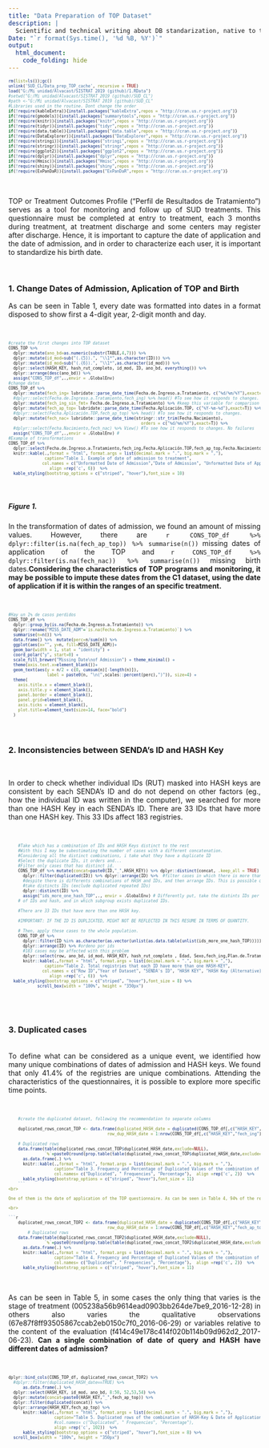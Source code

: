 ```yaml
---
title: "Data Preparation of TOP Dataset"
description: | 
  Scientific and technical writing about DB standarization, native to the web
Date: "`r format(Sys.time(), '%d %B, %Y')`"
output:
  html_document:
    code_folding: hide 
---
```


<style type="text/css">
.tablelines table, .tablelines td, .tablelines th {
        border: 1px solid black;
        }
.centrado {
    text-align: center;
}
.table.center {
    margin-left:auto; 
    margin-right:auto;
  }
.table_wrapper{
    display: block;
    overflow-x: auto;
    white-space: nowrap;
}
code.r{
  font-size: 8px;
}
body{ /* Normal  */
      text-align: justify;
  }
</style>



<!---

[//]: # (This is <span style="color: red">written in red</span>.)

[//]: # (Hey! Hover the cursor over me and guess what?! :) {: .purple})

[//]: # (I am in <span style="font-family:Papyrus; font-size:4em;">that!</span>)

[//]: #(#687886)

-->

```r
rm(list=ls());gc()
unlink('SUD_CL/Data_prep_TOP_cache', recursive = TRUE)
load("G:/Mi unidad/Alvacast/SISTRAT 2019 (github)/1.RData")
#setwd("G:/Mi unidad/Alvacast/SISTRAT 2019 (github)/SUD_CL")
#path <-"G:/Mi unidad/Alvacast/SISTRAT 2019 (github)/SUD_CL"
#Libraries used in the routine. Dont change the order
if(!require(kableExtra)){install.packages("kableExtra",repos = "http://cran.us.r-project.org")}
if(!require(gmodels)){install.packages("summarytools",repos = "http://cran.us.r-project.org")}
if(!require(knitr)){install.packages("knitr",repos = "http://cran.us.r-project.org")}
if(!require(tidyr)){install.packages("tidyr",repos = "http://cran.us.r-project.org")}
if(!require(data.table)){install.packages("data.table",repos = "http://cran.us.r-project.org")}
if(!require(DataExplorer)){install.packages("DataExplorer",repos = "http://cran.us.r-project.org")}
if(!require(stringi)){install.packages("stringi",repos = "http://cran.us.r-project.org")}
if(!require(stringr)){install.packages("stringr",repos = "http://cran.us.r-project.org")}
if(!require(ggplot2)){install.packages("ggplot2",repos = "http://cran.us.r-project.org")}
if(!require(dplyr)){install.packages("dplyr",repos = "http://cran.us.r-project.org")}
if(!require(Hmisc)){install.packages("Hmisc",repos = "http://cran.us.r-project.org")}
if(!require(shiny)){install.packages("shiny",repos = "http://cran.us.r-project.org")}
if(!require(ExPanDaR)){install.packages("ExPanDaR",repos = "http://cran.us.r-project.org")}
```

&nbsp;

TOP or Treatment Outcomes Profile ("Perfil de Resultados de Tratamiento") serves as a tool for monitoring and follow up of SUD treatments. This questionnaire must be completed at entry to treatment, each 3 months during treatment, at treatment discharge and some centers may register after discharge. Hence, it is important to capture the date of application and the date of admission, and in order to characterize each user, it is important to standardize his birth date.

&nbsp;
<br>

### 1. Change Dates of Admission, Aplication of TOP and Birth

As can be seen in Table 1, every date was formatted into dates in a format disposed to show first a 4-digit year, 2-digit month and day.

<br>

```r
#create the first changes into TOP dataset
CONS_TOP %>%
  dplyr::mutate(ano_bd=as.numeric(substr(TABLE,4,7))) %>%
  dplyr::mutate(id_mod=sub("(.{5}).", "\\1*",as.character(ID))) %>%
  dplyr::mutate(id_mod=sub("(.{6}).", "\\1*",as.character(id_mod))) %>% 
  dplyr::select(HASH_KEY, hash_rut_completo, id_mod, ID, ano_bd, everything()) %>%
  dplyr::arrange(desc(ano_bd)) %>% 
  assign("CONS_TOP_df",.,envir = .GlobalEnv)
#change dates
CONS_TOP_df %>%
  dplyr::mutate(fech_ing= lubridate::parse_date_time(Fecha.de.Ingreso.a.Tratamiento, c("%d/%m/%Y"),exact=T)) %>% #No parse failures
  #dplyr::select(Fecha.de.Ingreso.a.Tratamiento,fech_ing) %>% head() #To see how it responds to changes. Many null values
  dplyr::mutate(fech_ing_sin_fmt= Fecha.de.Ingreso.a.Tratamiento) %>% #keep this variable for comparison
  dplyr::mutate(fech_ap_top= lubridate::parse_date_time(Fecha.Aplicación.TOP, c("%Y-%m-%d"),exact=T)) %>% #No parse failures
  #dplyr::select(Fecha.Aplicación.TOP,fech_ap_top) %>% head() #To see how it responds to changes.
  dplyr::mutate(fech_nac= lubridate::parse_date_time(stringr::str_trim(Fecha.Nacimiento), 
                                                       orders = c("%d/%m/%Y"),exact=T)) %>%
  #dplyr::select(Fecha.Nacimiento,fech_nac) %>% View() #To see how it responds to changes. No failures
  assign("CONS_TOP_df",.,envir = .GlobalEnv) #
#Example of transformations
CONS_TOP_df %>%
  dplyr::select(Fecha.de.Ingreso.a.Tratamiento,fech_ing,Fecha.Aplicación.TOP,fech_ap_top,Fecha.Nacimiento,fech_nac) %>% head() %>%
  knitr::kable(.,format = "html", format.args = list(decimal.mark = ".", big.mark = ","),
               caption="Table 1. Example of date of admission to treatment",
              col.names = c("Unformatted Date of Admission","Date of Admission", "Unformatted Date of Application", "Date of Application", "Unformatted Date of Birth","Date of Birth"),
                 align =rep('c', 6))  %>%
  kable_styling(bootstrap_options = c("striped", "hover"),font_size = 10)
```

&nbsp;
<br>

##### Figure 1.

In the transformation of dates of admission, we found an amount of missing values. However, there are `r CONS_TOP_df %>% dplyr::filter(is.na(fech_ap_top)) %>% summarise(n())` missing dates of application of the TOP and  `r CONS_TOP_df %>% dplyr::filter(is.na(fech_nac)) %>% summarise(n())` missing birth dates.**Considering the characteristics of TOP programs and monitoring, it may be possible to impute these dates from the C1 dataset, using the date of application if it is within the ranges of an specific treatment.**

<br>

```r
#Hay un 1% de casos perdidos
CONS_TOP_df %>%
  dplyr::group_by(is.na(Fecha.de.Ingreso.a.Tratamiento)) %>% 
  dplyr::rename("MISS_DATE_ADM"=`is.na(Fecha.de.Ingreso.a.Tratamiento)`) %>% 
  summarise(n=n()) %>% 
  data.frame() %>%  mutate(perc=n/sum(n)) %>%
  ggplot(aes(x="", y=n, fill=MISS_DATE_ADM))+
  geom_bar(width = 1, stat = "identity") +
  coord_polar("y", start=0) + 
  scale_fill_brewer("Missing Date\nof Admission") + theme_minimal() +
  theme(axis.text.x=element_blank())+
  geom_text(aes(y = n/2 + c(0, cumsum(n)[-length(n)]), 
                label = paste0(n, "\n(",scales::percent(perc),")")), size=4) +
  theme(
    axis.title.x = element_blank(),
    axis.title.y = element_blank(),
    panel.border = element_blank(),
    panel.grid=element_blank(),
    axis.ticks = element_blank(),
    plot.title=element_text(size=14, face="bold")
  ) 
```

<br>

### 2. Inconsistencies between SENDA's ID and HASH Key

<br>

In order to check whether individual IDs (RUT) masked into HASH keys are consistent by each SENDA's ID and do not depend on other factors (eg., how the individual ID was written in the computer), we searched for more than one HASH Key in each SENDA's ID. There are 33 IDs that have more than one HASH key. This 33 IDs affect 183 registries.

<br>

```r
    #Take which has a combination of IDs and HASH Keys distinct to the rest
    #With this I may be subestimating the number of cases with a different concatenation.
    #Considering all the distinct combinations, i take what they have a duplicate ID
    #Select the duplicate IDs, it orders and...
    #Filter only cases that has distinct id.
    CONS_TOP_df %>% mutate(concat=paste0(ID,"_",HASH_KEY)) %>% dplyr::distinct(concat, .keep_all = TRUE) %>% #once here, n° of cases has been replaced by distinct or unique combinations of IDs and HASH keys.
      dplyr::filter(duplicated(ID)) %>% dplyr::arrange(ID) %>%  #filter cases in which there is more than one ID, 
      #despite there is differents combinations of HASH and IDs, and then arrange IDs. This is possible only if a different HASH-Key contains more than one ID or viceversa.
      #take distincts IDs (exclude duplicated repeated IDs)
      dplyr::distinct(ID) %>% 
      assign("ids_more_one_hash_TOP",., envir = .GlobalEnv) # Differently put, take the distints IDs per HASH-Key, of the cases in which there are different combinations                                                      
    # of IDs and hash, and in which subgroup exists duplicated IDs.
    
    #There are 33 IDs that have more than one HASH key.
    
    #IMPORTANT: IF THE ID IS DUPLICATED, MIGHT NOT BE REFLECTED IN THIS RESUME IN TERMS OF QUANTITY.
    
    # Then, apply these cases to the whole population. 
    CONS_TOP_df %>%
      dplyr::filter(ID %in% as.character(as.vector(unlist(as.data.table(unlist(ids_more_one_hash_TOP)))))) %>% # Select IDs of cited cases
      dplyr::arrange(ID) %>% #ordeno por ids 
      #183 cases may be affected with this problem
      dplyr::select(row, ano_bd, id_mod, HASH_KEY, hash_rut_completo , Edad, Sexo,fech_ing,Plan.de.Tratamiento, Nombre.del.Centro, Tipo.Centro, Región.Centro, Comentario) %>%
      knitr::kable(.,format = "html", format.args = list(decimal.mark = ".", big.mark = ","),
               caption="Table 2. Total registries that each ID have more than one HASH-KEY",
              col.names = c("Row ID","Year of Dataset", "SENDA's ID", "HASH KEY", "HASH Key (Alternative)","Year", "Sex", "Date of Admission", "Treatment Plan", "Center", "Type of Center", "Region", "Comment"),
                 align =rep('c', 6))  %>%
  kable_styling(bootstrap_options = c("striped", "hover"),font_size = 8) %>%
            scroll_box(width = "100%", height = "350px")

```
<br>
&nbsp;

### 3. Duplicated cases

<br>
To define what can be considered as a unique event, we identified how many unique combinations of dates of admission and HASH keys. We found that only 41.4% of the registries are unique combinations. Attending the characteristics of the questionnaires, it is possible to explore more specific time points.

<br>


```r
    #create the duplicated dataset, following the recommendation to separate columns
    
    duplicated_rows_concat_TOP <- data.frame(duplicated_HASH_date = duplicated(CONS_TOP_df[,c("HASH_KEY","fech_ing")]), 
                                         row_dup_HASH_date = 1:nrow(CONS_TOP_df[,c("HASH_KEY","fech_ing")])) #%>%
    
    # Duplicated rows
    data.frame(table(duplicated_rows_concat_TOP$duplicated_HASH_date,exclude=NULL),
               `%`=paste0(round(prop.table(table(duplicated_rows_concat_TOP$duplicated_HASH_date,exclude=NULL)),3)*100,"%")) %>%
      as.data.frame(.) %>%
      knitr::kable(.,format = "html", format.args = list(decimal.mark = ".", big.mark = ","),
                   caption="Table 3. Frequency and Percentage of Duplicated Values of the combination of HASH-Key & Date of Admission", 
                   col.names= c("Duplicated", " Frequencies", "Percentage"),  align =rep('c', 2))  %>%
      kable_styling(bootstrap_options = c("striped", "hover"),font_size = 11)
    ```
<br>

One of them is the date of application of the TOP questionnaire. As can be seen in Table 4, 94% of the registries are unique combinations of date of application of the TOP questionnaire and HASH key.

<br>

```r
    duplicated_rows_concat_TOP2 <- data.frame(duplicated_HASH_date = duplicated(CONS_TOP_df[,c("HASH_KEY","fech_ap_top")]), 
                                         row_dup_HASH_date = 1:nrow(CONS_TOP_df[,c("HASH_KEY","fech_ap_top")])) #%>%
        # Duplicated rows
    data.frame(table(duplicated_rows_concat_TOP2$duplicated_HASH_date,exclude=NULL),
               `%`=paste0(round(prop.table(table(duplicated_rows_concat_TOP2$duplicated_HASH_date,exclude=NULL)),3)*100,"%")) %>%
      as.data.frame(.) %>%
      knitr::kable(.,format = "html", format.args = list(decimal.mark = ".", big.mark = ","),
                   caption="Table 4. Frequency and Percentage of Duplicated Values of the combination of HASH-Key & Date of Application of TOP", 
                   col.names= c("Duplicated", " Frequencies", "Percentage"),  align =rep('c', 2))  %>%
      kable_styling(bootstrap_options = c("striped", "hover"),font_size = 11)
```
<br>

  As can be seen in Table 5, in some cases the only thing that varies is the stage of treatment (005238a56b9614ead0903bb264de7be9_2016-12-28) in others also varies the qualitative observations (67e87f8ff93505867ccab2eb0150c7f0_2016-06-29) or variables relative to the content of the evaluation (f414c49e178c414f020b114b09d962d2_2017-06-23). **Can a single  combination of date of query and HASH have different dates of admission?**

<br>

```r
dplyr::bind_cols(CONS_TOP_df, duplicated_rows_concat_TOP2) %>%
  #dplyr::filter(duplicated_HASH_date==TRUE) %>%
      as.data.frame(.) %>%
  dplyr::select(HASH_KEY, id_mod, ano_bd, 8:50, 52,53,54) %>%
  dplyr::mutate(concat=paste0(HASH_KEY,"_",fech_ap_top)) %>%
  dplyr::filter(duplicated(concat)) %>% 
  dplyr::arrange(HASH_KEY,fech_ap_top) %>%
      knitr::kable(.,format = "html", format.args = list(decimal.mark = ".", big.mark = ","),
                   caption="Table 5. Duplicated rows of the combination of HASH-Key & Date of Application of TOP", 
                   #col.names= c("Duplicated", " Frequencies", "Percentage"),
                   align =rep('c', 102))  %>%
      kable_styling(bootstrap_options = c("striped", "hover"),font_size = 8) %>%
  scroll_box(width = "100%", height = "350px")
```
